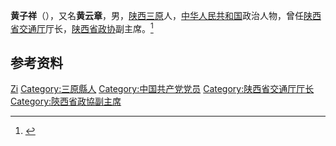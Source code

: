 '''黄子祥'''（{{bd|1895年||1982年|}}），又名'''黄云章'''，男，[[陕西|陕西]][[三原|三原]]人，[[中华人民共和国|中华人民共和国]]政治人物，曾任[[陕西省交通厅|陕西省交通厅]]厅长，[[陕西省政协|陕西省政协]]副主席。<ref>{{Cite book|title=中共陕西历史简明辞典|author=中共陕西省委党史研究室编; 李彬, 王克荣主编; 姚文琦副主编|publisher=陕西人民出版社|year=2000|isbn=|location=西安|pages=}}</ref>

== 参考资料 ==
{{reflist}}

{{中国人物小作品}}

{{Authority control}}
{{DEFAULTSORT:Huang黄}}
[[Category:黄姓|Zi]]
[[Category:三原縣人|Category:三原縣人]]
[[Category:中国共产党党员|Category:中国共产党党员]]
[[Category:陕西省交通厅厅长|Category:陕西省交通厅厅长]]
[[Category:陝西省政協副主席|Category:陝西省政協副主席]]